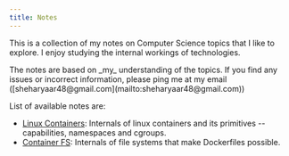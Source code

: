 ```yaml
---
title: Notes
---
```


This is a collection of my notes on Computer Science topics that I like to explore. I enjoy studying the internal workings of technologies.

<Aside type="caution">The notes are based on _my_ understanding of the topics. If you find any issues or incorrect information, please ping me at my email ([sheharyaar48@gmail.com](mailto:sheharyaar48@gmail.com))</Aside>

List of available notes are:
- [Linux Containers](./linux-containers): Internals of linux containers and its primitives -- capabilities, namespaces and cgroups.
- [Container FS](./container-file-systems/): Internals of file systems that make Dockerfiles possible.
